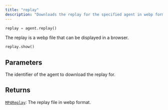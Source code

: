 ```yaml
---
title: "replay"
description: "Downloads the replay for the specified agent in webp format"
---
```




```python
replay = agent.replay()
```

The replay is a webp file that can be displayed in a browser.

```python
replay.show()
```



## Parameters

<ParamField path="agent_id" type="str" required>
  The identifier of the agent to download the replay for.
</ParamField>

## Returns

[`MP4Replay`](/sdk-reference/misc/mp4replay): The replay file in webp format.
